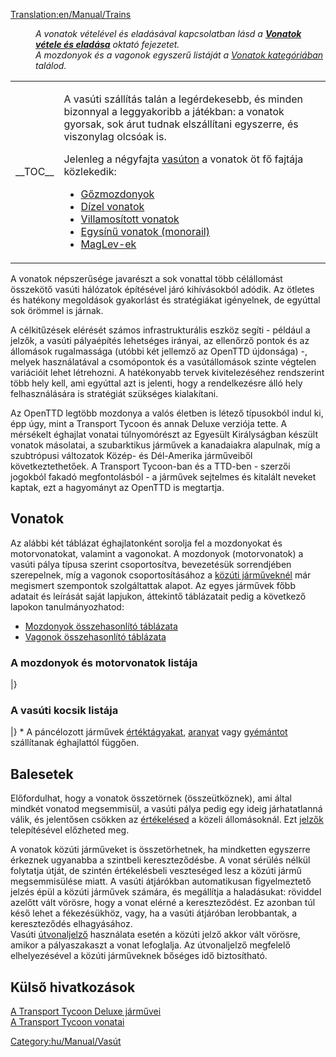 [[Translation:en/Manual/Trains]]
{{hu/Manual/Tartalomjegyzék}}
:''A vonatok vételével és eladásával kapcsolatban lásd a '''[[hu/Manual/Vonatok vétele és eladása|Vonatok vétele és eladása]]''' oktató fejezetet.''
:''A mozdonyok és a vagonok egyszerű listáját a [[:Category:hu/Manual/Vonatok|Vonatok kategóriában]] találod.''
{| align="left" cellpadding="8"
|- valign="center"
|__TOC__
| A vasúti szállítás talán a legérdekesebb, és minden bizonnyal a leggyakoribb a játékban: a vonatok gyorsak, sok árut tudnak elszállítani egyszerre, és viszonylag olcsóak is. 

Jelenleg a négyfajta [[hu/Vasúti pálya típusai|vasúton]] a vonatok öt fő fajtája közlekedik: 
* [[hu/Normál vasúti pálya|Gőzmozdonyok]]
* [[hu/Normál vasúti pálya|Dízel vonatok]]
* [[hu/Villamosított vasúti pálya|Villamosított vonatok]]
* [[hu/Egysínű vasúti pálya|Egysínű vonatok (monorail)]]
* [[hu/MagLev vasúti pálya|MagLev-ek]]
|}

A vonatok népszerűsége javarészt a sok vonattal több célállomást összekötő vasúti hálózatok építésével járó kihívásokból adódik. Az ötletes és hatékony megoldások gyakorlást és stratégiákat igényelnek, de egyúttal sok örömmel is járnak.

A célkitűzések elérését számos infrastrukturális eszköz segíti - például a jelzők, a vasúti pályaépítés lehetséges irányai, az ellenőrző pontok és az állomások rugalmassága (utóbbi két jellemző az OpenTTD újdonsága) -, melyek használatával a csomópontok és a vasútállomások szinte végtelen variációit lehet létrehozni. A hatékonyabb tervek kivitelezéséhez rendszerint több hely kell, ami egyúttal azt is jelenti, hogy a rendelkezésre álló hely felhasználására is stratégiát szükséges kialakítani.

Az OpenTTD legtöbb mozdonya a valós életben is létező típusokból indul ki, épp úgy, mint a Transport Tycoon és annak Deluxe verziója tette. A mérsékelt éghajlat vonatai túlnyomórészt az Egyesült Királyságban készült vonatok másolatai, a szubarktikus járművek a kanadaiakra alapulnak, míg a szubtrópusi változatok Közép- és Dél-Amerika járműveiből következtethetőek. A Transport Tycoon-ban és a TTD-ben - szerzői jogokból fakadó megfontolásból - a járművek sejtelmes és kitalált neveket kaptak, ezt a hagyományt az OpenTTD is megtartja. 
== Vonatok ==
Az alábbi két táblázat éghajlatonként sorolja fel a mozdonyokat és motorvonatokat, valamint a vagonokat. A mozdonyok (motorvonatok) a vasúti pálya típusa szerint csoportosítva, bevezetésük sorrendjében szerepelnek, míg a vagonok csoportosításához a [[hu/Manual/Közúti járművek|közúti járműveknél]] már megismert szempontok szolgáltattak alapot. Az egyes járművek főbb adatait és leírását saját lapjukon, áttekintő táblázatait pedig a következő lapokon tanulmányozhatod:
* [[hu/Manual/Base Set/Trains/Mozdonyok összehasonlító táblázata|Mozdonyok összehasonlító táblázata]]
* [[hu/Manual/Base Set/Trains/Vagonok összehasonlító táblázata|Vagonok összehasonlító táblázata]]
===A mozdonyok és motorvonatok listája===
{{hu/Manual/JárműTáblázat/Fejléc}}
{{en/Manual/VehicleTable/Header|Gőz}}
{{en/Manual/VehicleTable/Row|
*[[File:en/Manual/Base Set/Trains/Kirbypaultank.png|Kirby Paul Tank Engine]][[hu/Manual/Base Set/Trains/Kirby Paul Tank|Kirby Paul Tank]]
*[[File:en/Manual/Base Set/Trains/Chaneyjubilee.png|Chaney "Jubilee" Engine]][[hu/Manual/Base Set/Trains/Chaney 'Jubilee'|Chaney "Jubilee"]]
*[[File:en/Manual/Base Set/Trains/Ginzua4.png|Ginzu "A4" Engine]][[hu/Manual/Base Set/Trains/Ginzu 'A4'|Ginzu "A4"]]
*[[File:en/Manual/Base Set/Trains/Sh8p.png|SH "8P" Engine]][[hu/Manual/Base Set/Trains/SH '8P'|SH "8P"]]
|
*[[File:en/Manual/Base Set/Trains/Wills280.png|Wills 2-8-0 Engine]][[hu/Manual/Base Set/Trains/Wills 2-8-0|Wills 2-8-0]]
|
*[[File:en/Manual/Base Set/Trains/Wills280.png|Wills 2-8-0 Engine]][[hu/Manual/Base Set/Trains/Wills 2-8-0|Wills 2-8-0]]
|
*[[File:en/Manual/Base Set/Trains/Powernautchoochoo.png|Ploddyphut Choo-Choo Engine]][[hu/Cammogó Csi-hu-hu|Cammogó Csi-hu-hu]]
*[[File:en/Manual/Base Set/Trains/Ploddyphutchoochoo.png|Powernaut Choo-Choo Engine]][[hu/SemmiErő Csi-hu-hu|SemmiErő Csi-hu-hu]]
*[[File:en/Manual/Base Set/Trains/Mightymoverchoochoo.png|Might Mover Choo-Choo Engine]][[hu/ErőGép Csi-hu-hu|ErőGép Csi-hu-hu]]
}}
{{en/Manual/VehicleTable/Header|Dízel}}
{{en/Manual/VehicleTable/Row|
*[[File:en/Manual/Base Set/Trains/Manleymoreldmu.png|Manley-Morel DMU Engine]][[hu/Manual/Base Set/Trains/Manley-Morel DMU|Manley-Morel DMU]]
*[[File:en/Manual/Base Set/Trains/Shhendry25.png|SH/Hendry "25" Engine]][[hu/Manual/Base Set/Trains/Hendry '25'|SH/Hendry "25"]]
*[[File:en/Manual/Base Set/Trains/Floss47.png|Floss "47" Engine]][[hu/Manual/Base Set/Trains/Floss '47'|Floss "47"]]
*[[File:en/Manual/Base Set/Trains/Uu37.png|UU "37" Engine]][[hu/Manual/Base Set/Trains/UU '37'|UU "37"]]
*[[File:en/Manual/Base Set/Trains/Sh125.png|SH "125" Engine]][[hu/Manual/Base Set/Trains/SH '125'|SH "125"]]
*[[File:en/Manual/Base Set/Trains/Dash.png|"Dash" Engine]][[hu/Manual/Base Set/Trains/Dash|Dash]]
|
*[[File:en/Manual/Base Set/Trains/Mjs250.png|MJS 250 Engine]][[hu/Manual/Base Set/Trains/MJS250|MJS250]]
*[[File:en/Manual/Base Set/Trains/Kelling3100.png|Kelling 3100 Engine]][[hu/Manual/Base Set/Trains/Kelling 3100|Kelling 3100]]
*[[File:en/Manual/Base Set/Trains/Cs4000.png|CS4000 Engine]][[hu/Manual/Base Set/Trains/CS4000|CS4000]]
*[[File:en/Manual/Base Set/Trains/Cs2400.png|CS2400 Engine]][[hu/Manual/Base Set/Trains/CS2400|CS2400]]
*[[File:en/Manual/Base Set/Trains/Mjs1000.png|MJS 1000 Engine]][[hu/Manual/Base Set/Trains/MJS 1000|MJS 1000]]
*[[File:en/Manual/Base Set/Trains/Centennial.png|Centennial Engine]][[hu/Manual/Base Set/Trains/Centennial|Centennial]]
*[[File:en/Manual/Base Set/Trains/Turnerturbo.png|Turner Turbo]][[hu/Manual/Base Set/Trains/Turner Turbo|Turner Turbo]]
|
*[[File:en/Manual/Base Set/Trains/Mjs250.png|MJS 250 Engine]][[hu/Manual/Base Set/Trains/MJS250|MJS250]]
*[[File:en/Manual/Base Set/Trains/Kelling3100.png|Kelling 3100 Engine]][[hu/Manual/Base Set/Trains/Kelling 3100|Kelling 3100]]
*[[File:en/Manual/Base Set/Trains/Cs4000.png|CS4000 Engine]][[hu/Manual/Base Set/Trains/CS4000|CS4000]]
*[[File:en/Manual/Base Set/Trains/Cs2400.png|CS2400 Engine]][[hu/Manual/Base Set/Trains/CS2400|CS2400]]
*[[File:en/Manual/Base Set/Trains/Mjs1000.png|MJS 1000 Engine]][[hu/Manual/Base Set/Trains/MJS 1000|MJS 1000]]
*[[File:en/Manual/Base Set/Trains/Centennial.png|Centennial Engine]][[hu/Manual/Base Set/Trains/Centennial|Centennial]]
*[[File:en/Manual/Base Set/Trains/Turnerturbo.png|Turner Turbo]][[hu/Manual/Base Set/Trains/Turner Turbo|Turner Turbo]]
|
*[[File:en/Manual/Base Set/Trains/Ploddyphutdiesel.png|Ploddyphut Diesel]][[hu/Cammogó Dízel|Cammogó Dízel]]
*[[File:en/Manual/Base Set/Trains/Powernautdiesel.png|Powernaut Diesel]][[hu/SemmiErő Dízel|SemmiErő Dízel]]
}}
{{en/Manual/VehicleTable/Header|Elektromos}}
{{en/Manual/VehicleTable/Row|
*[[File:en/Manual/Base Set/Trains/Sh30.png|SH "30" Engine]][[hu/Manual/Base Set/Trains/SH '30'|SH "30"]]
*[[File:en/Manual/Base Set/Trains/Sh40.png|SH "40" Engine]][[hu/Manual/Base Set/Trains/SH '40'|SH "40"]]
*[[File:en/Manual/Base Set/Trains/Tim.png|"T.I.M" Engine]][[hu/Manual/Base Set/Trains/T.I.M.|T.I.M.]]
*[[File:en/Manual/Base Set/Trains/Asiastar.png|"Asiastar" Engine]][[hu/Manual/Base Set/Trains/AsiaStar|AsiaStar]]
|
nincs
|
nincs
|
nincs
}}
{{en/Manual/VehicleTable/Header|Egysínű}}
{{en/Manual/VehicleTable/Row|
*[[File:en/Manual/Base Set/Trains/X2001.png|X2001 Monorail Engine]][[hu/Manual/Base Set/Trains/X2001|'X2001']]
*[[File:en/Manual/Base Set/Trains/Millenniumz1.png|Milennium 'Z1' Monorail Engine]][[hu/Manual/Base Set/Trains/Millennium Z1|'Millennium Z1']]
|
*[[File:en/Manual/Base Set/Trains/X2001.png|X2001 Monorail Engine]][[hu/Manual/Base Set/Trains/X2001|'X2001']]
*[[File:en/Manual/Base Set/Trains/Millenniumz1.png|Milennium 'Z1' Monorail Engine]][[hu/Manual/Base Set/Trains/Millennium Z1|'Millennium Z1']]
|
*[[File:en/Manual/Base Set/Trains/X2001.png|X2001 Monorail Engine]][[hu/Manual/Base Set/Trains/X2001|'X2001']]
*[[File:en/Manual/Base Set/Trains/Millenniumz1.png|Milennium 'Z1' Monorail Engine]][[hu/Manual/Base Set/Trains/Millennium Z1|'Millennium Z1']]
|
*[[File:en/Manual/Base Set/Trains/Wizzowowz99.png|Wizzowow 'Z99' Monorail Engine]][[hu/ZummDeGyors Z99|ZummDeGyors Z99]]
}}
{{en/Manual/VehicleTable/Header|MagLev}}
{{en/Manual/VehicleTable/Row|
*[[File:en/Manual/Base Set/Trains/Lev1leviathan.png|MagLev Engine 1: Leviathan]][[hu/Manual/Base Set/Trains/Lev1 'Leviátán'|Lev1 'Leviátán']]
*[[File:en/Manual/Base Set/Trains/Lev2cyclops.png|MagLev Engine 2: Cyclops]][[hu/Manual/Base Set/Trains/Lev2 'Küklopsz'|Lev2 'Küklopsz']]
*[[File:en/Manual/Base Set/Trains/Lev3pegasus.png|MagLev Engine 3: Pegasus]][[hu/Manual/Base Set/Trains/Lev3 'Pegazus'|Lev3 'Pegazus']]
*[[File:en/Manual/Base Set/Trains/Lev4chimaerarhead.png|MagLev Engine 4: Chimaera (front)]][[hu/Manual/Base Set/Trains/Lev4 'Kiméra'|Lev4 'Kiméra']]
|
*[[File:en/Manual/Base Set/Trains/Lev1leviathan.png|MagLev Engine 1: Leviathan]][[hu/Manual/Base Set/Trains/Lev1 'Leviátán'|Lev1 'Leviátán']]
*[[File:en/Manual/Base Set/Trains/Lev2cyclops.png|MagLev Engine 2: Cyclops]][[hu/Manual/Base Set/Trains/Lev2 'Küklopsz'|Lev2 'Küklopsz']]
*[[File:en/Manual/Base Set/Trains/Lev3pegasus.png|MagLev Engine 3: Pegasus]][[hu/Manual/Base Set/Trains/Lev3 'Pegazus'|Lev3 'Pegazus']]
*[[File:en/Manual/Base Set/Trains/Lev4chimaerarhead.png|MagLev Engine 4: Chimaera (front)]][[hu/Manual/Base Set/Trains/Lev4 'Kiméra'|Lev4 'Kiméra']]
|
*[[File:en/Manual/Base Set/Trains/Lev1leviathan.png|MagLev Engine 1: Leviathan]][[hu/Manual/Base Set/Trains/Lev1 'Leviátán'|Lev1 'Leviátán']]
*[[File:en/Manual/Base Set/Trains/Lev2cyclops.png|MagLev Engine 2: Cyclops]][[hu/Manual/Base Set/Trains/Lev2 'Küklopsz'|Lev2 'Küklopsz']]
*[[File:en/Manual/Base Set/Trains/Lev3pegasus.png|MagLev Engine 3: Pegasus]][[hu/Manual/Base Set/Trains/Lev3 'Pegazus'|Lev3 'Pegazus']]
*[[File:en/Manual/Base Set/Trains/Lev4chimaerarhead.png|MagLev Engine 4: Chimaera (front)]][[hu/Manual/Base Set/Trains/Lev4 'Kiméra'|Lev4 'Kiméra']]
|
*[[File:en/Manual/Base Set/Trains/Wizzowowrocketeer.png|Toyland Wizzowow Rocketeer]][[hu/ZummDeGyors Rakéta|ZummDeGyors Rakéta]]
}}
|}
===A vasúti kocsik listája===
{{hu/Manual/JárműTáblázat/Fejléc}}
{{en/Manual/VehicleTable/Header|Utasokhoz és levelekhez}}
{{en/Manual/VehicleTable/Row|
*[[File:en/Manual/Base Set/Trains/Passengercarriage.png|Standard Passenger Carriage]][[hu/Manual/Base Set/Trains/Személyvagon|Személyvagon]]
*[[File:en/Manual/Base Set/Trains/Mailvan.png|Standard Mail Van]][[hu/Manual/Base Set/Trains/Levélszállító vagon|Levélszállító vagon]]
|
*[[File:en/Manual/Base Set/Trains/Passengercarriage.png|Standard Passenger Carriage]][[hu/Manual/Base Set/Trains/Személyvagon|Személyvagon]]
*[[File:en/Manual/Base Set/Trains/Mailvan.png|Standard Mail Van]][[hu/Manual/Base Set/Trains/Levélszállító vagon|Levélszállító vagon]]
|
*[[File:en/Manual/Base Set/Trains/Passengercarriage.png|Standard Passenger Carriage]][[hu/Manual/Base Set/Trains/Személyvagon|Személyvagon]]
*[[File:en/Manual/Base Set/Trains/Mailvan.png|Standard Mail Van]][[hu/Manual/Base Set/Trains/Levélszállító vagon|Levélszállító vagon]]
|
*[[File:en/Manual/Base Set/Trains/Passengercarriage.png|Standard Passenger Carriage]][[hu/Manual/Base Set/Trains/Személyvagon|Személyvagon]]
*[[File:en/Manual/Base Set/Trains/Mailvan.png|Standard Mail Van]][[hu/Manual/Base Set/Trains/Levélszállító vagon|Levélszállító vagon]]
}}
{{en/Manual/VehicleTable/Header|Általános rakományhoz}}
{{en/Manual/VehicleTable/Row|
*[[File:en/Manual/Base Set/Trains/Oiltanker car.png|Standard Oil Tanker]][[hu/Manual/Base Set/Trains/Olajszállító vagon|Olajszállító vagon]]
*[[File:en/Manual/Base Set/Trains/Goodsvan.png|Standard Goods Van]][[hu/Manual/Base Set/Trains/Áruszállító vagon|Áruszállító vagon]]
*[[File:en/Manual/Base Set/Trains/Grainhopper.png|Standard Grain Hopper]][[hu/Manual/Base Set/Trains/Gabonaszállító vagon|Gabonaszállító vagon]]
*[[File:en/Manual/Base Set/Trains/Livestockvan.png|Standard Livestock Van]][[hu/Manual/Base Set/Trains/Állatszállító vagon|Állatszállító vagon]]
*[[File:en/Manual/Base Set/Trains/Woodtruck.png|Standard Wood Truck]][[hu/Manual/Base Set/Trains/Faszállító vagon|Faszállító vagon]]
|
*[[File:en/Manual/Base Set/Trains/Oiltanker car.png|Standard Oil Tanker]][[hu/Manual/Base Set/Trains/Olajszállító vagon|Olajszállító vagon]]
*[[File:en/Manual/Base Set/Trains/Goodsvan.png|Standard Goods Van]][[hu/Manual/Base Set/Trains/Áruszállító vagon|Áruszállító vagon]]
*[[File:en/Manual/Base Set/Trains/Grainhopper.png|Standard Grain Hopper]][[hu/Manual/Base Set/Trains/Gabonaszállító vagon|Gabonaszállító vagon]]
*[[File:en/Manual/Base Set/Trains/Livestockvan.png|Standard Livestock Van]][[hu/Manual/Base Set/Trains/Állatszállító vagon|Állatszállító vagon]]
*[[File:en/Manual/Base Set/Trains/Woodtruck.png|Standard Wood Truck]][[hu/Manual/Base Set/Trains/Faszállító vagon|Faszállító vagon]]
|
*[[File:en/Manual/Base Set/Trains/Oiltanker car.png|Standard Oil Tanker]][[hu/Manual/Base Set/Trains/Olajszállító vagon|Olajszállító vagon]]
*[[File:en/Manual/Base Set/Trains/Goodsvan.png|Standard Goods Van]][[hu/Manual/Base Set/Trains/Áruszállító vagon|Áruszállító vagon]]
*[[File:en/Manual/Base Set/Trains/Grainhopper.png|Standard Grain Hopper]][[hu/Manual/Base Set/Trains/Gabonaszállító vagon|Gabonaszállító vagon]]
* -
*[[File:en/Manual/Base Set/Trains/Woodtruck.png|Standard Wood Truck]][[hu/Manual/Base Set/Trains/Faszállító vagon|Faszállító vagon]]
|
*[[File:en/Manual/Base Set/Trains/Colatanker.png|Toyland Cola Tanker]][[hu/Kólaszállító vagon|Kólaszállító vagon]]
*[[File:en/Manual/Base Set/Trains/Sweetvan.png|Toyland Sweet Van]][[hu/Cukorkaszállító vagon|Cukorkaszállító vagon]]
*[[File:en/Manual/Base Set/Trains/Batterytruck.png|Toyland Battery Truck]][[hu/Elemszállító vagon|Elemszállító vagon]]
*[[File:en/Manual/Base Set/Trains/Toyvan.png|Toyland Toy Van]][[hu/Játékszállító vagon|Játékszállító vagon]]
*[[File:en/Manual/Base Set/Trains/Candyflosshopper.png|Toyland Candyfloss Hopper]][[hu/Vattacukorszállító vagon|Vattacukorszállító vagon]]
}}
{{en/Manual/VehicleTable/Header|Hasonló rakományokhoz}}
{{en/Manual/VehicleTable/Row|
*[[File:en/Manual/Base Set/Trains/Armouredvan.png|Standard Armoured Van]][[hu/Manual/Base Set/Trains/Páncélozott vagon|Páncélozott vagon]]
*[[File:en/Manual/Base Set/Trains/Coaltruck.png|Standard Coal Truck]][[hu/Manual/Base Set/Trains/Szénszállító vagon|Szénszállító vagon]]
*[[File:en/Manual/Base Set/Trains/Ironorehopper.png|Standard Iron Ore Hopper]][[hu/Manual/Base Set/Trains/Vasércszállító vagon|Vasércszállító vagon]]
*[[File:en/Manual/Base Set/Trains/Steeltruck.png|Standard Steel Truck]][[hu/Manual/Base Set/Trains/Acélszállító vagon|Acélszállító vagon]]
* -
|
*[[File:en/Manual/Base Set/Trains/Armouredvan.png|Standard Armoured Van]][[hu/Manual/Base Set/Trains/Páncélozott vagon|Páncélozott vagon]]
*[[File:en/Manual/Base Set/Trains/Coaltruck.png|Standard Coal Truck]][[hu/Manual/Base Set/Trains/Szénszállító vagon|Szénszállító vagon]]
* -
*[[File:en/Manual/Base Set/Trains/Papertruck.png|Tropical and Sub-arctic Paper Truck]][[hu/Manual/Base Set/Trains/Papírszállító vagon|Papírszállító vagon]]
*[[File:en/Manual/Base Set/Trains/Foodvan.png|Tropical and Sub-arctic Food Van]][[hu/Manual/Base Set/Trains/Ételszállító vagon|Ételszállító vagon]]
|
*[[File:en/Manual/Base Set/Trains/Armouredvan.png|Standard Armoured Van]][[hu/Manual/Base Set/Trains/Páncélozott vagon|Páncélozott vagon]]
* -
*[[File:en/Manual/Base Set/Trains/Copperorehopper.png|Tropical Copper Ore Hopper]][[hu/Manual/Base Set/Trains/Rézércszállító vagon|Rézércszállító vagon]]
* -
*[[File:en/Manual/Base Set/Trains/Foodvan.png|Tropical and Sub-arctic Food Van]][[hu/Manual/Base Set/Trains/Ételszállító vagon|Ételszállító vagon]]
|
* -
*[[File:en/Manual/Base Set/Trains/Sugartruck.png|Toyland Sugar Truck]][[hu/Cukorszállító vagon|Cukorszállító vagon]]
* -
* -
* -
}}
{{en/Manual/VehicleTable/Header|Egyéb rakományhoz}}
{{en/Manual/VehicleTable/Row|
|
|
*[[File:en/Manual/Base Set/Trains/Watertanker.png|Tropical Water Tanker]][[hu/Manual/Base Set/Trains/Vízszállító vagon|Vízszállító vagon]]
*[[File:en/Manual/Base Set/Trains/Fruittruck.png|Tropical Fruit Truck]][[hu/Manual/Base Set/Trains/Gyümölcsszállító vagon|Gyümölcsszállító vagon]]
*[[File:en/Manual/Base Set/Trains/Rubbertruck.png|Tropcial Rubber Truck]][[hu/Manual/Base Set/Trains/Gumiszállító vagon|Gumiszállító vagon]]
|
*[[File:en/Manual/Base Set/Trains/Bubblevan.png|Toyland Bubble Van]][[hu/Buborékszállító vagon|Buborékszállító vagon]]
*[[File:en/Manual/Base Set/Trains/Fuzzydrinktruck.png|Toyland Fuzzy Drink Truck]][[hu/Szénsavasital-szállító vagon|Szénsavasital-szállító vagon]]
*[[File:en/Manual/Base Set/Trains/Plastictruck.png|Toyland Plastic Truck]][[hu/Műanyagszállító vagon|Műanyagszállító vagon]]
*[[File:en/Manual/Base Set/Trains/Toffeehopper.png|Toyland Toffee Hopper]][[hu/Tejkaramellaszállító vagon|Tejkaramellaszállító vagon]]
}}
|}
<nowiki>*</nowiki> A páncélozott járművek [[hu/Manual/Base Set/Cargos/Értéktárgyak|értéktágyakat]], [[hu/Manual/Base Set/Cargos/Arany|aranyat]] vagy [[hu/Manual/Base Set/Cargos/Gyémánt|gyémántot]] szállítanak éghajlattól függően.
{{en/-}}
==Balesetek==
Előfordulhat, hogy a vonatok összetörnek (összeütköznek), ami által mindkét vonatod megsemmisül, a vasúti pálya pedig egy ideig járhatatlanná válik, és jelentősen csökken az [[hu/Manual/Game Mechanics/Main Page#allomasok-ertekelese|értékelésed]] a közeli állomásoknál. Ezt [[hu/Manual/Jelzők|jelzők]] telepítésével előzheted meg.

A vonatok közúti járműveket is összetörhetnek, ha mindketten egyszerre érkeznek ugyanabba a szintbeli kereszteződésbe. A vonat sérülés nélkül folytatja útját, de szintén értékelésbeli veszteséged lesz a közúti jármű megsemmisülése miatt. A vasúti átjárókban automatikusan figyelmeztető jelzés épül a közúti járművek számára, és megállítja a haladásukat: röviddel azelőtt vált vörösre, hogy a vonat elérné a kereszteződést. Ez azonban túl késő lehet a fékezésükhöz, vagy, ha a vasúti átjáróban lerobbantak, a kereszteződés elhagyásához.<br>Vasúti [[hu/Manual/Jelzők#utvonaljelzok|útvonaljelző]] használata esetén a közúti jelző akkor vált vörösre, amikor a pályaszakaszt a vonat lefoglalja. Az útvonaljelző megfelelő elhelyezésével a közúti járműveknek bőséges idő biztosítható.
==Külső hivatkozások==
[http://hu.wikipedia.org/wiki/Transport_Tycoon_Deluxe#Járművek A Transport Tycoon Deluxe járművei]<br>
[http://vonattal-termeszetesen.blog.hu/2014/02/16/a_transport_tycoon_vonatai A Transport Tycoon vonatai]
[[Category:hu/Manual/Vasút]]